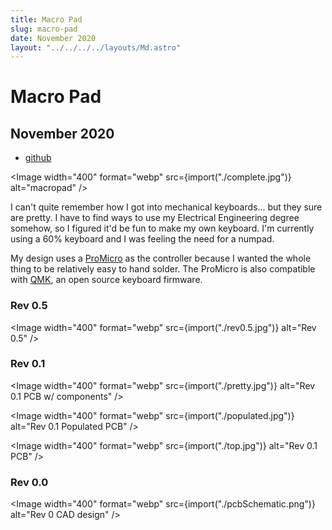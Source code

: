 ```yaml
---
title: Macro Pad
slug: macro-pad
date: November 2020
layout: "../../../../layouts/Md.astro"
---
```



# Macro Pad

## November 2020

- [github](https://github.com/ec965/dropout-numpad)

<Image
  width="400"
  format="webp"
  src={import("./complete.jpg")}
  alt="macropad"
/>

I can't quite remember how I got into mechanical keyboards... but they sure are
pretty. I have to find ways to use my Electrical Engineering degree somehow, so
I figured it'd be fun to make my own keyboard. I'm currently using a 60%
keyboard and I was feeling the need for a numpad.

My design uses a [ProMicro](https://www.sparkfun.com/products/12640) as the
controller because I wanted the whole thing to be relatively easy to hand
solder. The ProMicro is also compatible with
[QMK](https://github.com/qmk/qmk_firmware), an open source keyboard firmware.

### Rev 0.5

<Image width="400" format="webp" src={import("./rev0.5.jpg")} alt="Rev 0.5" />

### Rev 0.1

<Image
  width="400"
  format="webp"
  src={import("./pretty.jpg")}
  alt="Rev 0.1 PCB w/ components"
/>

<Image
  width="400"
  format="webp"
  src={import("./populated.jpg")}
  alt="Rev 0.1 Populated PCB"
/>

<Image width="400" format="webp" src={import("./top.jpg")} alt="Rev 0.1 PCB" />

### Rev 0.0

<Image
  width="400"
  format="webp"
  src={import("./pcbSchematic.png")}
  alt="Rev 0 CAD design"
/>
